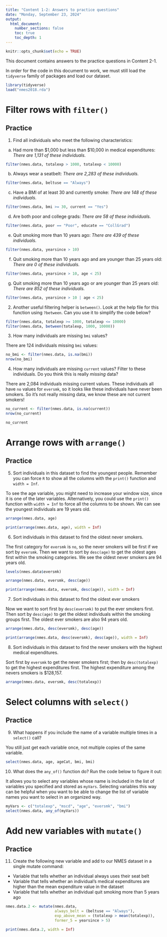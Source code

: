 ```yaml
---
title: "Content 1-2: Answers to practice questions"
date: "Monday, September 23, 2024"
output: 
  html_document:
    number_sections: false
    toc: true
    toc_depth: 1
---
```

```r
knitr::opts_chunk$set(echo = TRUE)
```

This document contains answers to the practice questions in Content 2-1. 

In order for the code in this document to work, we must still load the `tidyverse` family of packages and load our dataset.
```r
library(tidyverse)
load("nmes2018.rda")
```

# Filter rows with `filter()`

## Practice

1. Find all individuals who meet the following characteristics:

a. Had more than $1,000 but less than $10,000 in medical expenditures: *There are 1,131 of these individuals.*
```r
filter(nmes.data, totalexp > 1000, totalexp < 10000)
```

b. Always wear a seatbelt: *There are 2,283 of these individuals.*
```r
filter(nmes.data, beltuse == "Always")
```

c. Have a BMI of at least 30 and currently smoke: *There are 148 of these individuals.*
```r
filter(nmes.data, bmi >= 30, current == "Yes")
```

d. Are both poor and college grads: *There are 58 of these individuals.*
```r
filter(nmes.data, poor == "Poor", educate == "CollGrad")
```

e. Quit smoking more than 10 years ago: *There are 439 of these individuals.*
```r
filter(nmes.data, yearsince > 10)  
```

f. Quit smoking more than 10 years ago and are younger than 25 years old: *There are 0 of these individuals.*
```r
filter(nmes.data, yearsince > 10, age < 25)     
```

g. Quit smoking more than 10 years ago or are younger than 25 years old: *There are 852 of these individuals.*
```r
filter(nmes.data, yearsince > 10 | age < 25)       
```

2. Another useful filtering helper is `between()`.  Look at the help file for this function using `?between`.  Can you use it to simplify the code below?
```r
filter(nmes.data, totalexp >= 1000, totalexp <= 10000)
filter(nmes.data, between(totalexp, 1000, 10000))
```

3. How many individuals are missing `bmi` values?

There are 124 individuals missing `bmi` values:
```r
no_bmi <- filter(nmes.data, is.na(bmi))
nrow(no_bmi)
```

4. How many individuals are missing `current` values?  Filter to these individuals.  Do you think this is really *missing* data?

There are 2,084 individuals missing current values. These individuals all have `no` values for `eversmk`, so it looks like these individuals have never been smokers.  So it's not really missing data, we know these are not current smokers!
```r
no_current <- filter(nmes.data, is.na(current)) 
nrow(no_current)

no_current
```


# Arrange rows with `arrange()`

## Practice

5. Sort individuals in this dataset to find the youngest people. Remember you can force `R` to show all the columns with the `print()` function and `width = Inf`.

To see the age variable, you might need to increase your window size, since it is one of the later variables.  Alternatively, you could use the `print()` function with `width = Inf` to force all the columns to be shown. We can see the youngest individuals are 19 years old.
```r
arrange(nmes.data, age)

print(arrange(nmes.data, age), width = Inf)
```

6. Sort individuals in this dataset to find the oldest never smokers.

The first category for `eversmk` is `no`, so the never smokers will be first if we sort by `eversmk`.  Then we want to sort by `desc(age)` to get the oldest ages first within the smoking categories.  We see the oldest never smokers are 94 years old.
```r
levels(nmes.data$eversmk)

arrange(nmes.data, eversmk, desc(age))

print(arrange(nmes.data, eversmk, desc(age)), width = Inf)
```

7. Sort individuals in this dataset to find the oldest ever smokers

Now we want to sort first by `desc(eversmk)` to put the ever smokers first.  Then sort by `desc(age)` to get the oldest individuals within the smoking groups first.  The oldest ever smokers are also 94 years old.
```r
arrange(nmes.data, desc(eversmk), desc(age))

print(arrange(nmes.data, desc(eversmk), desc(age)), width = Inf)
```

8. Sort individuals in this dataset to find the never smokers with the highest medical expenditures.

Sort first by `eversmk` to get the never smokers first; then by `desc(totalexp)` to get the highest expenditures first.  The highest expenditure among the nevers smokers is $128,157.
```r
arrange(nmes.data, eversmk, desc(totalexp))
```


# Select columns with `select()`

## Practice

9. What happens if you include the name of a variable multiple times in a `select()` call?

You still just get each variable once, not multiple copies of the same variable.

```r
select(nmes.data, age, ageCat, bmi, bmi)
```

10. What does the `any_of()` function do? Run the code below to figure it out:

It allows you to select any variables whose name is included in the list of variables you specified and stored as `myVars`.  Selecting variables this way can be helpful when you want to be able to change the list of variable names you want to select in an organized way.
```r
myVars <- c("totalexp", "mscd", "age", "eversmk", "bmi")
select(nmes.data, any_of(myVars))
```


# Add new variables with `mutate()`

## Practice

11. Create the following new variable and add to our NMES dataset in a single mutate command:

* Variable that tells whether an individual always uses their seat belt
* Variable that tells whether an individual's medical expenditures are higher than the mean expenditure value in the dataset
* Variable that tells whether an individual quit smoking more than 5 years ago

```r
nmes.data.2 <- mutate(nmes.data, 
                      always_belt = (beltuse == "Always"),
                      exp_above_mean = (totalexp > mean(totalexp)),
                      former_5 = yearsince > 5)

print(nmes.data.2, width = Inf)
```